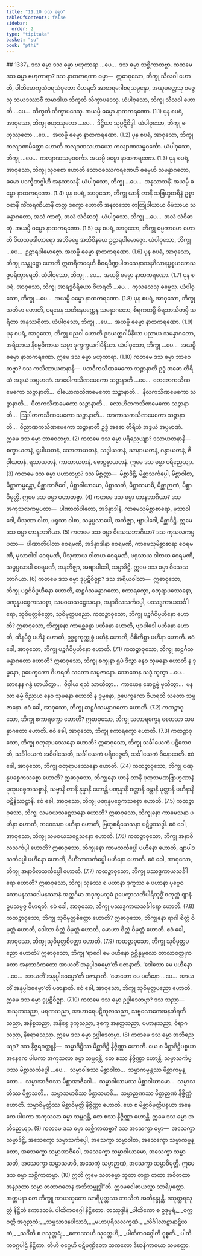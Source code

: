 ```yaml
---
title: "11.10 ဒသ ဓမ္မာ"
tableOfContents: false
sidebar:
  order: 2
type: "tipitaka"
basket: "su"
book: "pthi"
---
```



<DynamicBreadcrumb />

<Paragraph type="center" book="pthi">
## 1337\. ဒသ ဓမ္မာ
</Paragraph>

<Division number="360" book="pthi">

<Paragraph number="1338" book="pthi">
ဒသ ဓမ္မာ ဗဟုကာရာ …ပေ…  ဒသ ဓမ္မာ သစ္ဆိကာတဗ္ဗာ.
</Paragraph>

<Paragraph number="1339" book="pthi">
ကတမေ ဒသ ဓမ္မာ <Emphasis>ဗဟုကာရာ?</Emphasis> ဒသ နာထကရဏာ ဓမ္မာ—  ဣဓာဝုသော, ဘိက္ခု သီလဝါ ဟောတိ, ပါတိမောက္ခသံဝရသံဝုတော ဝိဟရတိ အာစာရဂေါစရသမ္ပန္နော, အဏုမတ္တေသု ဝဇ္ဇေသု ဘယဒဿာဝီ သမာဒါယ သိက္ခတိ သိက္ခာပဒေသု. ယံပါဝုသော, ဘိက္ခု သီလဝါ ဟောတိ …ပေ…  သိက္ခတိ သိက္ခာပဒေသု. အယမ္ပိ ဓမ္မော နာထကရဏော. (1.1)
</Paragraph>

<Paragraph number="1340" book="pthi">
ပုန စပရံ, အာဝုသော, ဘိက္ခု ဗဟုဿုတော …ပေ…  ဒိဋ္ဌိယာ သုပ္ပဋိဝိဒ္ဓါ. ယံပါဝုသော, ဘိက္ခု ဗဟုဿုတော …ပေ…  အယမ္ပိ ဓမ္မော နာထကရဏော. (1.2)
</Paragraph>

<Paragraph number="1341" book="pthi">
ပုန စပရံ, အာဝုသော, ဘိက္ခု ကလျာဏမိတ္တော ဟောတိ ကလျာဏသဟာယော ကလျာဏသမ္ပဝင်္ကော. ယံပါဝုသော, ဘိက္ခု …ပေ…  ကလျာဏသမ္ပဝင်္ကော. အယမ္ပိ ဓမ္မော နာထကရဏော. (1.3)
</Paragraph>

<Paragraph number="1342" book="pthi">
ပုန စပရံ, အာဝုသော, ဘိက္ခု သုဝစော ဟောတိ သောဝစဿကရဏေဟိ ဓမ္မေဟိ သမန္နာဂတော, ခမော ပဒက္ခိဏဂ္ဂါဟီ အနုသာသနိံ. ယံပါဝုသော, ဘိက္ခု …ပေ…  အနုသာသနိံ. အယမ္ပိ ဓမ္မော နာထကရဏော. (1.4)
</Paragraph>

<Paragraph number="1343" book="pthi">
ပုန စပရံ, အာဝုသော, ဘိက္ခု ယာနိ တာနိ သဗြဟ္မစာရီနံ ဥစ္စာဝစာနိ ကိံကရဏီယာနိ တတ္ထ ဒက္ခော ဟောတိ အနလသော တတြုပါယာယ ဝီမံသာယ သမန္နာဂတော, အလံ ကာတုံ, အလံ သံဝိဓာတုံ. ယံပါဝုသော, ဘိက္ခု …ပေ…  အလံ သံဝိဓာတုံ. အယမ္ပိ ဓမ္မော နာထကရဏော. (1.5)
</Paragraph>

<Paragraph number="1344" book="pthi">
ပုန စပရံ, အာဝုသော, ဘိက္ခု ဓမ္မကာမော ဟောတိ ပိယသမုဒါဟာရော အဘိဓမ္မေ အဘိဝိနယေ ဥဠာရပါမောဇ္ဇော. ယံပါဝုသော, ဘိက္ခု …ပေ…  ဥဠာရပါမောဇ္ဇော. အယမ္ပိ ဓမ္မော နာထကရဏော. (1.6)
</Paragraph>

<Paragraph number="1345" book="pthi">
ပုန စပရံ, အာဝုသော, ဘိက္ခု သန္တုဋ္ဌော ဟောတိ ဣတရီတရေဟိ စီဝရပိဏ္ဍပါတသေနာသနဂိလာနပ္ပစ္စယဘေသဇ္ဇပရိက္ခာရေဟိ. ယံပါဝုသော, ဘိက္ခု …ပေ…  အယမ္ပိ ဓမ္မော နာထကရဏော. (1.7)
</Paragraph>

<Paragraph number="1346" book="pthi">
ပုန စပရံ, အာဝုသော, ဘိက္ခု အာရဒ္ဓဝီရိယော ဝိဟရတိ …ပေ…  ကုသလေသု ဓမ္မေသု. ယံပါဝုသော, ဘိက္ခု …ပေ…  အယမ္ပိ ဓမ္မော နာထကရဏော. (1.8)
</Paragraph>

<Paragraph number="1347" book="pthi">
ပုန စပရံ, အာဝုသော, ဘိက္ခု သတိမာ ဟောတိ, ပရမေန သတိနေပက္ကေန သမန္နာဂတော, စိရကတမ္ပိ စိရဘာသိတမ္ပိ သရိတာ အနုဿရိတာ. ယံပါဝုသော, ဘိက္ခု …ပေ…  အယမ္ပိ ဓမ္မော နာထကရဏော. (1.9)
</Paragraph>

<Paragraph number="1348" book="pthi">
ပုန စပရံ, အာဝုသော, ဘိက္ခု ပညဝါ ဟောတိ ဥဒယတ္ထဂါမိနိယာ ပညာယ သမန္နာဂတော, အရိယာယ နိဗ္ဗေဓိကာယ သမ္မာ ဒုက္ခက္ခယဂါမိနိယာ. ယံပါဝုသော, ဘိက္ခု …ပေ…  အယမ္ပိ ဓမ္မော နာထကရဏော. ဣမေ ဒသ ဓမ္မာ ဗဟုကာရာ. (1.10)
</Paragraph>

<Paragraph number="1349" book="pthi">
ကတမေ ဒသ ဓမ္မာ <Emphasis>ဘာဝေတဗ္ဗာ?</Emphasis> ဒသ ကသိဏာယတနာနိ—  ပထဝီကသိဏမေကော သဉ္ဇာနာတိ ဥဒ္ဓံ အဓော တိရိယံ အဒွယံ အပ္ပမာဏံ. အာပေါကသိဏမေကော သဉ္ဇာနာတိ …ပေ…  တေဇောကသိဏမေကော သဉ္ဇာနာတိ…  ဝါယောကသိဏမေကော သဉ္ဇာနာတိ…  နီလကသိဏမေကော သဉ္ဇာနာတိ…  ပီတကသိဏမေကော သဉ္ဇာနာတိ…  လောဟိတကသိဏမေကော သဉ္ဇာနာတိ…  ဩဒါတကသိဏမေကော သဉ္ဇာနာတိ…  အာကာသကသိဏမေကော သဉ္ဇာနာတိ…  ဝိညာဏကသိဏမေကော သဉ္ဇာနာတိ ဥဒ္ဓံ အဓော တိရိယံ အဒွယံ အပ္ပမာဏံ. ဣမေ ဒသ ဓမ္မာ ဘာဝေတဗ္ဗာ. (2)
</Paragraph>

<Paragraph number="1350" book="pthi">
ကတမေ ဒသ ဓမ္မာ <Emphasis>ပရိညေယျာ?</Emphasis> ဒသာယတနာနိ—  စက္ခာယတနံ, ရူပါယတနံ, သောတာယတနံ, သဒ္ဒါယတနံ, ဃာနာယတနံ, ဂန္ဓာယတနံ, ဇိဝှါယတနံ, ရသာယတနံ, ကာယာယတနံ, ဖောဋ္ဌဗ္ဗာယတနံ. ဣမေ ဒသ ဓမ္မာ ပရိညေယျာ. (3)
</Paragraph>

<Paragraph number="1351" book="pthi">
ကတမေ ဒသ ဓမ္မာ <Emphasis>ပဟာတဗ္ဗာ?</Emphasis> ဒသ မိစ္ဆတ္တာ—  မိစ္ဆာဒိဋ္ဌိ, မိစ္ဆာသင်္ကပ္ပေါ, မိစ္ဆာဝါစာ, မိစ္ဆာကမ္မန္တော, မိစ္ဆာအာဇီဝေါ, မိစ္ဆာဝါယာမော, မိစ္ဆာသတိ, မိစ္ဆာသမာဓိ, မိစ္ဆာဉာဏံ, မိစ္ဆာဝိမုတ္တိ. ဣမေ ဒသ ဓမ္မာ ပဟာတဗ္ဗာ. (4)
</Paragraph>

<Paragraph number="1352" book="pthi">
ကတမေ ဒသ ဓမ္မာ <Emphasis>ဟာနဘာဂိယာ?</Emphasis> ဒသ အကုသလကမ္မပထာ—  ပါဏာတိပါတော, အဒိန္နာဒါနံ, ကာမေသုမိစ္ဆာစာရော, မုသာဝါဒေါ, ပိသုဏာ ဝါစာ, ဖရုသာ ဝါစာ, သမ္ဖပ္ပလာပေါ, အဘိဇ္ဈာ, ဗျာပါဒေါ, မိစ္ဆာဒိဋ္ဌိ. ဣမေ ဒသ ဓမ္မာ ဟာနဘာဂိယာ. (5)
</Paragraph>

<Paragraph number="1353" book="pthi">
ကတမေ ဒသ ဓမ္မာ <Emphasis>ဝိသေသဘာဂိယာ?</Emphasis> ဒသ ကုသလကမ္မပထာ—  ပါဏာတိပါတာ ဝေရမဏီ, အဒိန္နာဒါနာ ဝေရမဏီ, ကာမေသုမိစ္ဆာစာရာ ဝေရမဏီ, မုသာဝါဒါ ဝေရမဏီ, ပိသုဏာယ ဝါစာယ ဝေရမဏီ, ဖရုသာယ ဝါစာယ ဝေရမဏီ, သမ္ဖပ္ပလာပါ ဝေရမဏီ, အနဘိဇ္ဈာ, အဗျာပါဒေါ, သမ္မာဒိဋ္ဌိ. ဣမေ ဒသ ဓမ္မာ ဝိသေသဘာဂိယာ. (6)
</Paragraph>

<Paragraph number="1354" book="pthi">
ကတမေ ဒသ ဓမ္မာ <Emphasis>ဒုပ္ပဋိဝိဇ္ဈာ?</Emphasis> ဒသ အရိယဝါသာ—  ဣဓာဝုသော, ဘိက္ခု ပဉ္စင်္ဂဝိပ္ပဟီနော ဟောတိ, ဆဠင်္ဂသမန္နာဂတော, ဧကာရက္ခော, စတုရာပဿေနော, ပဏုန္နပစ္စေကသစ္စော, သမဝယသဋ္ဌေသနော, အနာဝိလသင်္ကပ္ပေါ, ပဿဒ္ဓကာယသင်္ခါရော, သုဝိမုတ္တစိတ္တော, သုဝိမုတ္တပညော.
</Paragraph>

<Paragraph number="1355" book="pthi">
ကထဉ္စာဝုသော, ဘိက္ခု ပဉ္စင်္ဂဝိပ္ပဟီနော ဟောတိ? ဣဓာဝုသော, ဘိက္ခုနော ကာမစ္ဆန္ဒော ပဟီနော ဟောတိ, ဗျာပါဒေါ ပဟီနော ဟောတိ, ထိနမိဒ္ဓံ ပဟီနံ ဟောတိ, ဥဒ္ဓစ္စကုက္ကုစ္စံ ပဟီနံ ဟောတိ, ဝိစိကိစ္ဆာ ပဟီနာ ဟောတိ. ဧဝံ ခေါ, အာဝုသော, ဘိက္ခု ပဉ္စင်္ဂဝိပ္ပဟီနော ဟောတိ. (7.1)
</Paragraph>

<Paragraph number="1356" book="pthi">
ကထဉ္စာဝုသော, ဘိက္ခု ဆဠင်္ဂသမန္နာဂတော ဟောတိ? ဣဓာဝုသော, ဘိက္ခု စက္ခုနာ ရူပံ ဒိသွာ နေဝ သုမနော ဟောတိ န ဒုမ္မနော, ဥပေက္ခကော ဝိဟရတိ သတော သမ္ပဇာနော. သောတေန သဒ္ဒံ သုတွာ …ပေ…  ဃာနေန ဂန္ဓံ ဃာယိတွာ…  ဇိဝှါယ ရသံ သာယိတွာ…  ကာယေန ဖောဋ္ဌဗ္ဗံ ဖုသိတွာ…  မနသာ ဓမ္မံ ဝိညာယ နေဝ သုမနော ဟောတိ န ဒုမ္မနော, ဥပေက္ခကော ဝိဟရတိ သတော သမ္ပဇာနော. ဧဝံ ခေါ, အာဝုသော, ဘိက္ခု ဆဠင်္ဂသမန္နာဂတော ဟောတိ. (7.2)
</Paragraph>

<Paragraph number="1357" book="pthi">
ကထဉ္စာဝုသော, ဘိက္ခု ဧကာရက္ခော ဟောတိ? ဣဓာဝုသော, ဘိက္ခု သတာရက္ခေန စေတသာ သမန္နာဂတော ဟောတိ. ဧဝံ ခေါ, အာဝုသော, ဘိက္ခု ဧကာရက္ခော ဟောတိ. (7.3)
</Paragraph>

<Paragraph number="1358" book="pthi">
ကထဉ္စာဝုသော, ဘိက္ခု စတုရာပဿေနော ဟောတိ? ဣဓာဝုသော, ဘိက္ခု သင်္ခါယေကံ ပဋိသေဝတိ, သင်္ခါယေကံ အဓိဝါသေတိ, သင်္ခါယေကံ ပရိဝဇ္ဇေတိ, သင်္ခါယေကံ ဝိနောဒေတိ. ဧဝံ ခေါ, အာဝုသော, ဘိက္ခု စတုရာပဿေနော ဟောတိ. (7.4)
</Paragraph>

<Paragraph number="1359" book="pthi">
ကထဉ္စာဝုသော, ဘိက္ခု ပဏုန္နပစ္စေကသစ္စော ဟောတိ? ဣဓာဝုသော, ဘိက္ခုနော ယာနိ တာနိ ပုထုသမဏဗြာဟ္မဏာနံ ပုထုပစ္စေကသစ္စာနိ, သဗ္ဗာနိ တာနိ နုန္နာနိ ဟောန္တိ ပဏုန္နာနိ စတ္တာနိ ဝန္တာနိ မုတ္တာနိ ပဟီနာနိ ပဋိနိဿဋ္ဌာနိ. ဧဝံ ခေါ, အာဝုသော, ဘိက္ခု ပဏုန္နပစ္စေကသစ္စော ဟောတိ. (7.5)
</Paragraph>

<Paragraph number="1360" book="pthi">
ကထဉ္စာဝုသော, ဘိက္ခု သမဝယသဋ္ဌေသနော ဟောတိ? ဣဓာဝုသော, ဘိက္ခုနော ကာမေသနာ ပဟီနာ ဟောတိ, ဘဝေသနာ ပဟီနာ ဟောတိ, ဗြဟ္မစရိယေသနာ ပဋိပ္ပဿဒ္ဓါ. ဧဝံ ခေါ, အာဝုသော, ဘိက္ခု သမဝယသဋ္ဌေသနော ဟောတိ. (7.6)
</Paragraph>

<Paragraph number="1361" book="pthi">
ကထဉ္စာဝုသော, ဘိက္ခု အနာဝိလသင်္ကပ္ပါ ဟောတိ? ဣဓာဝုသော, ဘိက္ခုနော ကာမသင်္ကပ္ပေါ ပဟီနော ဟောတိ, ဗျာပါဒသင်္ကပ္ပေါ ပဟီနော ဟောတိ, ဝိဟိံသာသင်္ကပ္ပေါ ပဟီနော ဟောတိ. ဧဝံ ခေါ, အာဝုသော, ဘိက္ခု အနာဝိလသင်္ကပ္ပေါ ဟောတိ. (7.7)
</Paragraph>

<Paragraph number="1362" book="pthi">
ကထဉ္စာဝုသော, ဘိက္ခု ပဿဒ္ဓကာယသင်္ခါရော ဟောတိ? ဣဓာဝုသော, ဘိက္ခု သုခဿ စ ပဟာနာ ဒုက္ခဿ စ ပဟာနာ ပုဗ္ဗေဝ သောမနဿဒေါမနဿာနံ အတ္ထင်္ဂမာ အဒုက္ခမသုခံ ဥပေက္ခာသတိပါရိသုဒ္ဓိံ စတုတ္ထံ ဈာနံ ဥပသမ္ပဇ္ဇ ဝိဟရတိ. ဧဝံ ခေါ, အာဝုသော, ဘိက္ခု ပဿဒ္ဓကာယသင်္ခါရော ဟောတိ. (7.8)
</Paragraph>

<Paragraph number="1363" book="pthi">
ကထဉ္စာဝုသော, ဘိက္ခု သုဝိမုတ္တစိတ္တော ဟောတိ? ဣဓာဝုသော, ဘိက္ခုနော ရာဂါ စိတ္တံ ဝိမုတ္တံ ဟောတိ, ဒေါသာ စိတ္တံ ဝိမုတ္တံ ဟောတိ, မောဟာ စိတ္တံ ဝိမုတ္တံ ဟောတိ. ဧဝံ ခေါ, အာဝုသော, ဘိက္ခု သုဝိမုတ္တစိတ္တော ဟောတိ. (7.9)
</Paragraph>

<Paragraph number="1364" book="pthi">
ကထဉ္စာဝုသော, ဘိက္ခု သုဝိမုတ္တပညော ဟောတိ? ဣဓာဝုသော, ဘိက္ခု ‘ရာဂေါ မေ ပဟီနော ဥစ္ဆိန္နမူလော တာလာဝတ္ထုကတော အနဘာဝံကတော အာယတိံ အနုပ္ပါဒဓမ္မော’တိ ပဇာနာတိ. ‘ဒေါသော မေ ပဟီနော …ပေ…  အာယတိံ အနုပ္ပါဒဓမ္မော’တိ ပဇာနာတိ. ‘မောဟော မေ ပဟီနော …ပေ…  အာယတိံ အနုပ္ပါဒဓမ္မော’တိ ပဇာနာတိ. ဧဝံ ခေါ, အာဝုသော, ဘိက္ခု သုဝိမုတ္တပညော ဟောတိ. ဣမေ ဒသ ဓမ္မာ ဒုပ္ပဋိဝိဇ္ဈာ. (7.10)
</Paragraph>

<Paragraph number="1365" book="pthi">
ကတမေ ဒသ ဓမ္မာ <Emphasis>ဥပ္ပါဒေတဗ္ဗာ?</Emphasis> ဒသ သညာ—  အသုဘသညာ, မရဏသညာ, အာဟာရေပဋိကူလသညာ, သဗ္ဗလောကေအနဘိရတိသညာ, အနိစ္စသညာ, အနိစ္စေ ဒုက္ခသညာ, ဒုက္ခေ အနတ္တသညာ, ပဟာနသညာ, ဝိရာဂသညာ, နိရောဓသညာ. ဣမေ ဒသ ဓမ္မာ ဥပ္ပါဒေတဗ္ဗာ. (8)
</Paragraph>

<Paragraph number="1366" book="pthi">
ကတမေ ဒသ ဓမ္မာ <Emphasis>အဘိညေယျာ?</Emphasis> ဒသ နိဇ္ဇရဝတ္ထူနိ—  သမ္မာဒိဋ္ဌိဿ မိစ္ဆာဒိဋ္ဌိ နိဇ္ဇိဏ္ဏာ ဟောတိ. ယေ စ မိစ္ဆာဒိဋ္ဌိပစ္စယာ အနေကေ ပါပကာ အကုသလာ ဓမ္မာ သမ္ဘဝန္တိ, တေ စဿ နိဇ္ဇိဏ္ဏာ ဟောန္တိ. သမ္မာသင်္ကပ္ပဿ မိစ္ဆာသင်္ကပ္ပေါ …ပေ…  သမ္မာဝါစဿ မိစ္ဆာဝါစာ…  သမ္မာကမ္မန္တဿ မိစ္ဆာကမ္မန္တော…  သမ္မာအာဇီဝဿ မိစ္ဆာအာဇီဝေါ…  သမ္မာဝါယာမဿ မိစ္ဆာဝါယာမော…  သမ္မာသတိဿ မိစ္ဆာသတိ…  သမ္မာသမာဓိဿ မိစ္ဆာသမာဓိ…  သမ္မာဉာဏဿ မိစ္ဆာဉာဏံ နိဇ္ဇိဏ္ဏံ ဟောတိ. သမ္မာဝိမုတ္တိဿ မိစ္ဆာဝိမုတ္တိ နိဇ္ဇိဏ္ဏာ ဟောတိ. ယေ စ မိစ္ဆာဝိမုတ္တိပစ္စယာ အနေကေ ပါပကာ အကုသလာ ဓမ္မာ သမ္ဘဝန္တိ, တေ စဿ နိဇ္ဇိဏ္ဏာ ဟောန္တိ. ဣမေ ဒသ ဓမ္မာ အဘိညေယျာ. (9)
</Paragraph>

<Paragraph number="1367" book="pthi">
ကတမေ ဒသ ဓမ္မာ <Emphasis>သစ္ဆိကာတဗ္ဗာ?</Emphasis> ဒသ အသေက္ခာ ဓမ္မာ—  အသေက္ခာ သမ္မာဒိဋ္ဌိ, အသေက္ခော သမ္မာသင်္ကပ္ပေါ, အသေက္ခာ သမ္မာဝါစာ, အသေက္ခော သမ္မာကမ္မန္တော, အသေက္ခော သမ္မာအာဇီဝေါ, အသေက္ခော သမ္မာဝါယာမော, အသေက္ခာ သမ္မာသတိ, အသေက္ခော သမ္မာသမာဓိ, အသေက္ခံ သမ္မာဉာဏံ, အသေက္ခာ သမ္မာဝိမုတ္တိ. ဣမေ ဒသ ဓမ္မာ သစ္ဆိကာတဗ္ဗာ. (10)
</Paragraph>

<Paragraph number="1368" book="pthi">
ဣတိ ဣမေ သတဓမ္မာ ဘူတာ တစ္ဆာ တထာ အဝိတထာ အနညထာ သမ္မာ တထာဂတေန အဘိသမ္ဗုဒ္ဓါ”တိ. ဣဒမဝေါစာယသ္မာ သာရိပုတ္တော. အတ္တမနာ တေ ဘိက္ခူ အာယသ္မတော သာရိပုတ္တဿ ဘာသိတံ အဘိနန္ဒုန္တိ.

</Paragraph>
</Division>

<Paragraph number="1369" type="center" book="pthi">
ဒသုတ္တရသုတ္တံ နိဋ္ဌိတံ ဧကာဒသမံ.



</Paragraph>

<Paragraph number="1370" type="center" book="pthi">
ပါထိကဝဂ္ဂေါ နိဋ္ဌိတော.



</Paragraph>

<Paragraph number="1371" type="center" book="pthi">
တဿုဒ္ဒါနံ


</Paragraph>

<Paragraph number="1372" type="verses" book="pthi">
_ပါထိကော စ ဥဒုမ္ဗရံ,_  
_စက္ကဝတ္တိ အဂ္ဂညကံ;_  
_သမ္ပသာဒနပါသာဒံ,_  
_မဟာပုရိသလက္ခဏံ._  

</Paragraph>

<Paragraph number="1373" type="verses" book="pthi">
_သိင်္ဂါလာဋာနာဋိယကံ,_  
_သင်္ဂီတိ စ ဒသုတ္တရံ;_  
_ဧကာဒသဟိ သုတ္တေဟိ,_  
_ပါထိကဝဂ္ဂေါတိ ဝုစ္စတိ._  


</Paragraph>

<Paragraph number="1374" type="center" book="pthi">
ပါထိကဝဂ္ဂပါဠိ နိဋ္ဌိတာ.



</Paragraph>

<Paragraph number="1375" type="center" book="pthi">
တီဟိ ဝဂ္ဂေဟိ ပဋိမဏ္ဍိတော သကလော



</Paragraph>

<Paragraph number="1376" type="center" book="pthi">
ဒီဃနိကာယော သမတ္တော.
</Paragraph>
